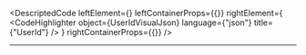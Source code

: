 
<DescriptedCode
  leftElement={<UserIdDesc />}
  leftContainerProps={{}}
  rightElement={
    <CodeHighlighter
      object={UserIdVisualJson}
      language={"json"}
      title={"UserId"}
    />
  }
  rightContainerProps={{}}
/>

---
